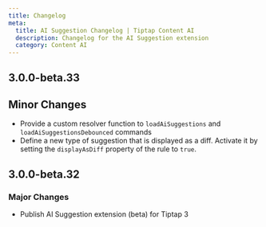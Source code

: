```yaml
---
title: Changelog
meta:
  title: AI Suggestion Changelog | Tiptap Content AI
  description: Changelog for the AI Suggestion extension
  category: Content AI
---
```


## 3.0.0-beta.33

## Minor Changes

- Provide a custom resolver function to `loadAiSuggestions` and `loadAiSuggestionsDebounced` commands
- Define a new type of suggestion that is displayed as a diff. Activate it by setting the `displayAsDiff` property of the rule to `true`.

## 3.0.0-beta.32

### Major Changes

- Publish AI Suggestion extension (beta) for Tiptap 3
